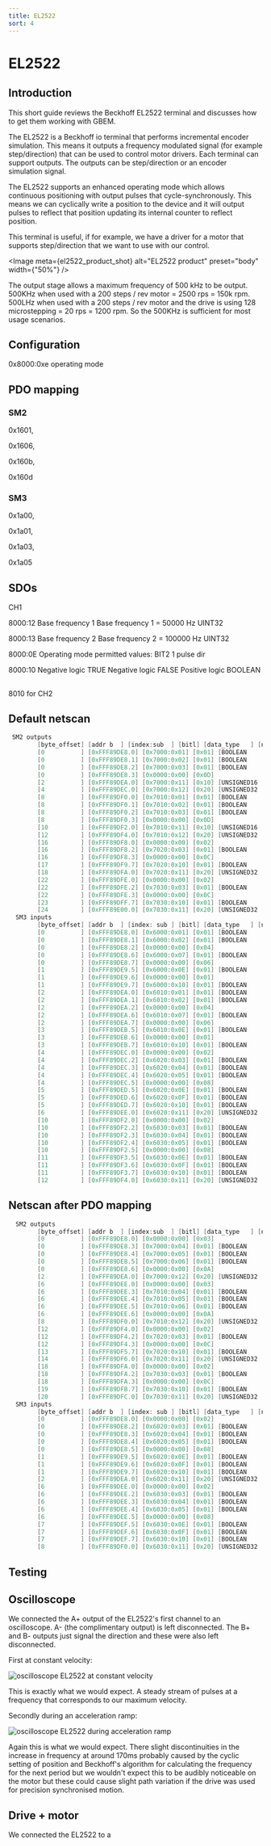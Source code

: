 ```yaml
---
title: EL2522
sort: 4
---
```



# EL2522

## Introduction

This short guide reviews the Beckhoff EL2522 terminal and discusses how to get them working with GBEM.

The EL2522 is a Beckhoff io terminal that performs incremental encoder simulation. This means it outputs a frequency modulated signal (for example step/direction) that can be used to control motor drivers. Each terminal can support outputs. The outputs can be step/direction or an encoder simulation signal.

The EL2522 supports an enhanced operating mode which allows continuous positioning with output pulses that cycle-synchronously. This means we can cyclically write a position to the device and it will output pulses to reflect that position updating its internal counter to reflect position.

This terminal is useful, if for example, we have a driver for a motor that supports step/direction that we want to use with our control. 




<Image meta={el2522_product_shot} alt="EL2522 product" preset="body" width={"50%"} />




The output stage allows a maximum frequency of 500 kHz to be output. 500KHz when used with a 200 steps / rev  motor = 2500 rps = 150k rpm. 500LHz when used with a 200 steps / rev motor and the drive is using 128 microstepping = 20 rps = 1200 rpm. So the 500KHz is sufficient for most usage scenarios.

## Configuration

0x8000:0xe operating mode

  

## PDO mapping

### SM2

0x1601,

0x1606,

0x160b,

0x160d

### SM3

0x1a00,

0x1a01,

0x1a03,

0x1a05

## SDOs

CH1

8000:12 Base frequency 1 Base frequency 1 = 50000 Hz UINT32

8000:13 Base frequency 2 Base frequency 2 = 100000 Hz UINT32 

8000:0E Operating mode permitted values: BIT2 1 pulse dir

8000:10 Negative logic TRUE Negative logic FALSE Positive logic BOOLEAN

## 

8010 for CH2



## Default netscan

````c
 SM2 outputs
        [byte_offset] [addr b  ] [index:sub  ] [bitl] [data_type   ] [name                                    ]
        [0          ] [0xFFF89DE8.0] [0x7000:0x01] [0x01] [BOOLEAN     ] [Frequency select                        ]
        [0          ] [0xFFF89DE8.1] [0x7000:0x02] [0x01] [BOOLEAN     ] [Disable ramp                            ]
        [0          ] [0xFFF89DE8.2] [0x7000:0x03] [0x01] [BOOLEAN     ] [Go counter                              ]
        [0          ] [0xFFF89DE8.3] [0x0000:0x00] [0x0D]
        [2          ] [0xFFF89DEA.0] [0x7000:0x11] [0x10] [UNSIGNED16  ] [Frequency value                         ]
        [4          ] [0xFFF89DEC.0] [0x7000:0x12] [0x20] [UNSIGNED32  ] [Target counter value                    ]
        [8          ] [0xFFF89DF0.0] [0x7010:0x01] [0x01] [BOOLEAN     ] [Frequency select                        ]
        [8          ] [0xFFF89DF0.1] [0x7010:0x02] [0x01] [BOOLEAN     ] [Disable ramp                            ]
        [8          ] [0xFFF89DF0.2] [0x7010:0x03] [0x01] [BOOLEAN     ] [Go counter                              ]
        [8          ] [0xFFF89DF0.3] [0x0000:0x00] [0x0D]
        [10         ] [0xFFF89DF2.0] [0x7010:0x11] [0x10] [UNSIGNED16  ] [Frequency value                         ]
        [12         ] [0xFFF89DF4.0] [0x7010:0x12] [0x20] [UNSIGNED32  ] [Target counter value                    ]
        [16         ] [0xFFF89DF8.0] [0x0000:0x00] [0x02]
        [16         ] [0xFFF89DF8.2] [0x7020:0x03] [0x01] [BOOLEAN     ] [Set counter                             ]
        [16         ] [0xFFF89DF8.3] [0x0000:0x00] [0x0C]
        [17         ] [0xFFF89DF9.7] [0x7020:0x10] [0x01] [BOOLEAN     ] [Reserved                                ]
        [18         ] [0xFFF89DFA.0] [0x7020:0x11] [0x20] [UNSIGNED32  ] [Set counter value                       ]
        [22         ] [0xFFF89DFE.0] [0x0000:0x00] [0x02]
        [22         ] [0xFFF89DFE.2] [0x7030:0x03] [0x01] [BOOLEAN     ] [Set counter                             ]
        [22         ] [0xFFF89DFE.3] [0x0000:0x00] [0x0C]
        [23         ] [0xFFF89DFF.7] [0x7030:0x10] [0x01] [BOOLEAN     ] [Reserved                                ]
        [24         ] [0xFFF89E00.0] [0x7030:0x11] [0x20] [UNSIGNED32  ] [Set counter value                       ]
  SM3 inputs
        [byte_offset] [addr b  ] [index: sub ] [bitl] [data_type   ] [name                                    ]
        [0          ] [0xFFF89DE8.0] [0x6000:0x01] [0x01] [BOOLEAN     ] [Sel. Ack/End counter                    ]
        [0          ] [0xFFF89DE8.1] [0x6000:0x02] [0x01] [BOOLEAN     ] [Ramp active                             ]
        [0          ] [0xFFF89DE8.2] [0x0000:0x00] [0x04]
        [0          ] [0xFFF89DE8.6] [0x6000:0x07] [0x01] [BOOLEAN     ] [Error                                   ]
        [0          ] [0xFFF89DE8.7] [0x0000:0x00] [0x06]
        [1          ] [0xFFF89DE9.5] [0x6000:0x0E] [0x01] [BOOLEAN     ] [Sync error                              ]
        [1          ] [0xFFF89DE9.6] [0x0000:0x00] [0x01]
        [1          ] [0xFFF89DE9.7] [0x6000:0x10] [0x01] [BOOLEAN     ] [TxPDO Toggle                            ]
        [2          ] [0xFFF89DEA.0] [0x6010:0x01] [0x01] [BOOLEAN     ] [Sel. Ack/End counter                    ]
        [2          ] [0xFFF89DEA.1] [0x6010:0x02] [0x01] [BOOLEAN     ] [Ramp active                             ]
        [2          ] [0xFFF89DEA.2] [0x0000:0x00] [0x04]
        [2          ] [0xFFF89DEA.6] [0x6010:0x07] [0x01] [BOOLEAN     ] [Error                                   ]
        [2          ] [0xFFF89DEA.7] [0x0000:0x00] [0x06]
        [3          ] [0xFFF89DEB.5] [0x6010:0x0E] [0x01] [BOOLEAN     ] [Sync error                              ]
        [3          ] [0xFFF89DEB.6] [0x0000:0x00] [0x01]
        [3          ] [0xFFF89DEB.7] [0x6010:0x10] [0x01] [BOOLEAN     ] [TxPDO Toggle                            ]
        [4          ] [0xFFF89DEC.0] [0x0000:0x00] [0x02]
        [4          ] [0xFFF89DEC.2] [0x6020:0x03] [0x01] [BOOLEAN     ] [Set counter done                        ]
        [4          ] [0xFFF89DEC.3] [0x6020:0x04] [0x01] [BOOLEAN     ] [Counter underflow                       ]
        [4          ] [0xFFF89DEC.4] [0x6020:0x05] [0x01] [BOOLEAN     ] [Counter overflow                        ]
        [4          ] [0xFFF89DEC.5] [0x0000:0x00] [0x08]
        [5          ] [0xFFF89DED.5] [0x6020:0x0E] [0x01] [BOOLEAN     ] [Sync error                              ]
        [5          ] [0xFFF89DED.6] [0x6020:0x0F] [0x01] [BOOLEAN     ] [TxPDO State                             ]
        [5          ] [0xFFF89DED.7] [0x6020:0x10] [0x01] [BOOLEAN     ] [TxPDO Toggle                            ]
        [6          ] [0xFFF89DEE.0] [0x6020:0x11] [0x20] [UNSIGNED32  ] [Counter value                           ]
        [10         ] [0xFFF89DF2.0] [0x0000:0x00] [0x02]
        [10         ] [0xFFF89DF2.2] [0x6030:0x03] [0x01] [BOOLEAN     ] [Set counter done                        ]
        [10         ] [0xFFF89DF2.3] [0x6030:0x04] [0x01] [BOOLEAN     ] [Counter underflow                       ]
        [10         ] [0xFFF89DF2.4] [0x6030:0x05] [0x01] [BOOLEAN     ] [Counter overflow                        ]
        [10         ] [0xFFF89DF2.5] [0x0000:0x00] [0x08]
        [11         ] [0xFFF89DF3.5] [0x6030:0x0E] [0x01] [BOOLEAN     ] [Sync error                              ]
        [11         ] [0xFFF89DF3.6] [0x6030:0x0F] [0x01] [BOOLEAN     ] [TxPDO State                             ]
        [11         ] [0xFFF89DF3.7] [0x6030:0x10] [0x01] [BOOLEAN     ] [TxPDO Toggle                            ]
        [12         ] [0xFFF89DF4.0] [0x6030:0x11] [0x20] [UNSIGNED32  ] [Counter value                           ]
````



## Netscan after PDO mapping



````c
  SM2 outputs
        [byte_offset] [addr b  ] [index:sub  ] [bitl] [data_type   ] [name                                    ]
        [0          ] [0xFFF89DE8.0] [0x0000:0x00] [0x03]
        [0          ] [0xFFF89DE8.3] [0x7000:0x04] [0x01] [BOOLEAN     ] [Automatic direction                     ]
        [0          ] [0xFFF89DE8.4] [0x7000:0x05] [0x01] [BOOLEAN     ] [Forward                                 ]
        [0          ] [0xFFF89DE8.5] [0x7000:0x06] [0x01] [BOOLEAN     ] [Backward                                ]
        [0          ] [0xFFF89DE8.6] [0x0000:0x00] [0x0A]
        [2          ] [0xFFF89DEA.0] [0x7000:0x12] [0x20] [UNSIGNED32  ] [Target counter value                    ]
        [6          ] [0xFFF89DEE.0] [0x0000:0x00] [0x03]
        [6          ] [0xFFF89DEE.3] [0x7010:0x04] [0x01] [BOOLEAN     ] [Automatic direction                     ]
        [6          ] [0xFFF89DEE.4] [0x7010:0x05] [0x01] [BOOLEAN     ] [Forward                                 ]
        [6          ] [0xFFF89DEE.5] [0x7010:0x06] [0x01] [BOOLEAN     ] [Backward                                ]
        [6          ] [0xFFF89DEE.6] [0x0000:0x00] [0x0A]
        [8          ] [0xFFF89DF0.0] [0x7010:0x12] [0x20] [UNSIGNED32  ] [Target counter value                    ]
        [12         ] [0xFFF89DF4.0] [0x0000:0x00] [0x02]
        [12         ] [0xFFF89DF4.2] [0x7020:0x03] [0x01] [BOOLEAN     ] [Set counter                             ]
        [12         ] [0xFFF89DF4.3] [0x0000:0x00] [0x0C]
        [13         ] [0xFFF89DF5.7] [0x7020:0x10] [0x01] [BOOLEAN     ] [Reserved                                ]
        [14         ] [0xFFF89DF6.0] [0x7020:0x11] [0x20] [UNSIGNED32  ] [Set counter value                       ]
        [18         ] [0xFFF89DFA.0] [0x0000:0x00] [0x02]
        [18         ] [0xFFF89DFA.2] [0x7030:0x03] [0x01] [BOOLEAN     ] [Set counter                             ]
        [18         ] [0xFFF89DFA.3] [0x0000:0x00] [0x0C]
        [19         ] [0xFFF89DFB.7] [0x7030:0x10] [0x01] [BOOLEAN     ] [Reserved                                ]
        [20         ] [0xFFF89DFC.0] [0x7030:0x11] [0x20] [UNSIGNED32  ] [Set counter value                       ]
  SM3 inputs
        [byte_offset] [addr b  ] [index: sub ] [bitl] [data_type   ] [name                                    ]
        [0          ] [0xFFF89DE8.0] [0x0000:0x00] [0x02]
        [0          ] [0xFFF89DE8.2] [0x6020:0x03] [0x01] [BOOLEAN     ] [Set counter done                        ]
        [0          ] [0xFFF89DE8.3] [0x6020:0x04] [0x01] [BOOLEAN     ] [Counter underflow                       ]
        [0          ] [0xFFF89DE8.4] [0x6020:0x05] [0x01] [BOOLEAN     ] [Counter overflow                        ]
        [0          ] [0xFFF89DE8.5] [0x0000:0x00] [0x08]
        [1          ] [0xFFF89DE9.5] [0x6020:0x0E] [0x01] [BOOLEAN     ] [Sync error                              ]
        [1          ] [0xFFF89DE9.6] [0x6020:0x0F] [0x01] [BOOLEAN     ] [TxPDO State                             ]
        [1          ] [0xFFF89DE9.7] [0x6020:0x10] [0x01] [BOOLEAN     ] [TxPDO Toggle                            ]
        [2          ] [0xFFF89DEA.0] [0x6020:0x11] [0x20] [UNSIGNED32  ] [Counter value                           ]
        [6          ] [0xFFF89DEE.0] [0x0000:0x00] [0x02]
        [6          ] [0xFFF89DEE.2] [0x6030:0x03] [0x01] [BOOLEAN     ] [Set counter done                        ]
        [6          ] [0xFFF89DEE.3] [0x6030:0x04] [0x01] [BOOLEAN     ] [Counter underflow                       ]
        [6          ] [0xFFF89DEE.4] [0x6030:0x05] [0x01] [BOOLEAN     ] [Counter overflow                        ]
        [6          ] [0xFFF89DEE.5] [0x0000:0x00] [0x08]
        [7          ] [0xFFF89DEF.5] [0x6030:0x0E] [0x01] [BOOLEAN     ] [Sync error                              ]
        [7          ] [0xFFF89DEF.6] [0x6030:0x0F] [0x01] [BOOLEAN     ] [TxPDO State                             ]
        [7          ] [0xFFF89DEF.7] [0x6030:0x10] [0x01] [BOOLEAN     ] [TxPDO Toggle                            ]
        [8          ] [0xFFF89DF0.0] [0x6030:0x11] [0x20] [UNSIGNED32  ] [Counter value                           ]
````



## Testing

## Oscilloscope

We connected the A+ output of the EL2522's first channel to an oscilloscope. A- (the complimentary output) is left disconnected. The B+ and B- outputs just signal the direction and these were also left disconnected.

First at constant velocity:

![oscilloscope EL2522 at constant velocity](/tek_el2522_cv.png)

This is exactly what we would expect. A steady stream of pulses at a frequency that corresponds to our maximum velocity.

Secondly during an acceleration ramp:

![oscilloscope EL2522 during acceleration ramp](/tek_el2522_ramp.png)

Again this is what we would expect. There slight discontinuities in the increase in frequency at around 170ms probably caused by the cyclic setting of position and Beckhoff's algorithm for calculating the frequency for the next period but we wouldn't expect this to be audibly noticeable on the motor but these could cause slight path variation if the drive was used for precision synchronised motion. 

## Drive + motor

We connected the EL2522 to a 
